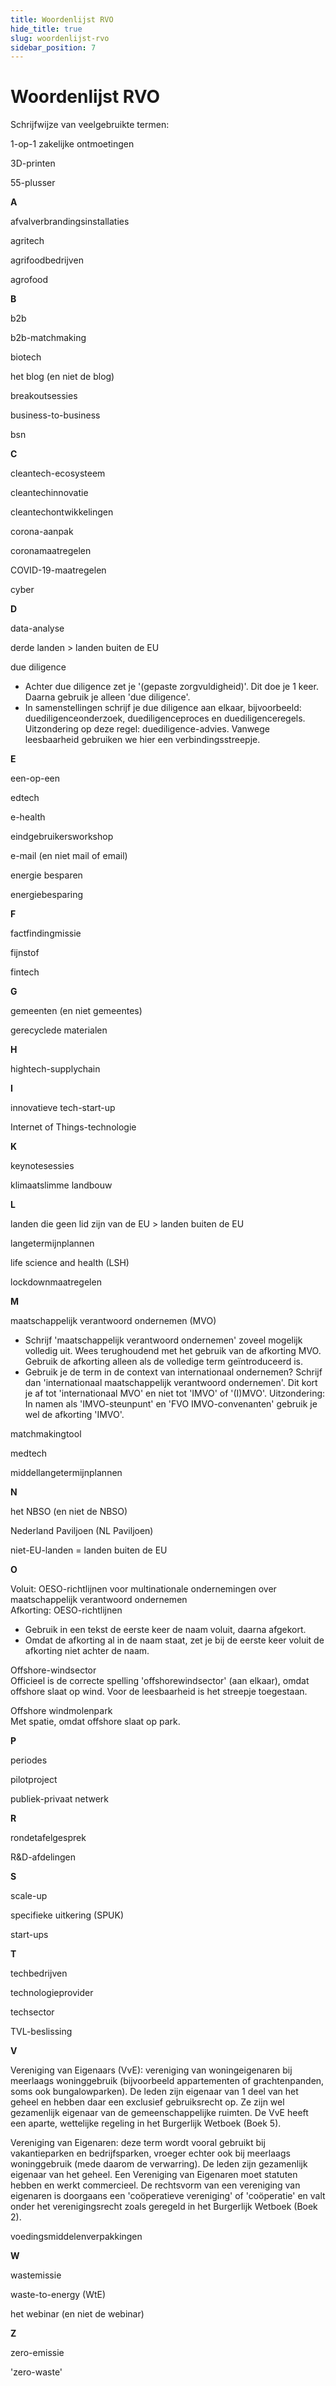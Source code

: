 ```yaml
---
title: Woordenlijst RVO
hide_title: true
slug: woordenlijst-rvo
sidebar_position: 7
---
```


# Woordenlijst RVO

Schrijfwijze van veelgebruikte termen:

1-op-1 zakelijke ontmoetingen

3D-printen

55-plusser

**A**

afvalverbrandingsinstallaties

agritech

agrifoodbedrijven

agrofood

**B**

b2b

b2b-matchmaking

biotech

het blog (en niet de blog)

breakoutsessies

business-to-business

bsn

**C**

cleantech-ecosysteem

cleantechinnovatie

cleantechontwikkelingen

corona-aanpak

coronamaatregelen

COVID-19-maatregelen

cyber

**D**

data-analyse

derde landen > landen buiten de EU

due diligence

- Achter due diligence zet je '(gepaste zorgvuldigheid)'. Dit doe je 1 keer. Daarna gebruik je alleen 'due diligence'.
- In samenstellingen schrijf je due diligence aan elkaar, bijvoorbeeld: duediligenceonderzoek, duediligenceproces en duediligenceregels. Uitzondering op deze regel: duediligence-advies. Vanwege leesbaarheid gebruiken we hier een verbindingsstreepje.

**E**

een-op-een

edtech

e-health

eindgebruikersworkshop

e-mail (en niet mail of email)

energie besparen

energiebesparing

**F**

factfindingmissie

fijnstof

fintech

**G**

gemeenten (en niet gemeentes)

gerecyclede materialen

**H**

hightech-supplychain

**I**

innovatieve tech-start-up

Internet of Things-technologie

**K**

keynotesessies

klimaatslimme landbouw

**L**

landen die geen lid zijn van de EU > landen buiten de EU

langetermijnplannen

life science and health (LSH)

lockdownmaatregelen

**M**

maatschappelijk verantwoord ondernemen (MVO)

- Schrijf 'maatschappelijk verantwoord ondernemen' zoveel mogelijk volledig uit. Wees terughoudend met het gebruik van de afkorting MVO. Gebruik de afkorting alleen als de volledige term geïntroduceerd is.
- Gebruik je de term in de context van internationaal ondernemen? Schrijf dan 'internationaal maatschappelijk verantwoord ondernemen'. Dit kort je af tot 'internationaal MVO' en niet tot 'IMVO' of '(I)MVO'. Uitzondering: In namen als 'IMVO-steunpunt' en 'FVO IMVO-convenanten' gebruik je wel de afkorting 'IMVO'.

matchmakingtool

medtech

middellangetermijnplannen

**N**

het NBSO (en niet de NBSO)

Nederland Paviljoen (NL Paviljoen)

niet-EU-landen = landen buiten de EU

**O**

Voluit: OESO-richtlijnen voor multinationale ondernemingen over maatschappelijk verantwoord ondernemen  
Afkorting: OESO-richtlijnen

- Gebruik in een tekst de eerste keer de naam voluit, daarna afgekort.
- Omdat de afkorting al in de naam staat, zet je bij de eerste keer voluit de afkorting niet achter de naam.

Offshore-windsector  
Officieel is de correcte spelling 'offshorewindsector' (aan elkaar), omdat offshore slaat op wind. Voor de leesbaarheid is het streepje toegestaan.

Offshore windmolenpark  
Met spatie, omdat offshore slaat op park.

**P**

periodes

pilotproject

publiek-privaat netwerk

**R**

rondetafelgesprek

R&D-afdelingen

**S**

scale-up

specifieke uitkering (SPUK)

start-ups

**T**

techbedrijven

technologieprovider

techsector

TVL-beslissing

**V**

Vereniging van Eigenaars (VvE): vereniging van woningeigenaren bij meerlaags woninggebruik (bijvoorbeeld appartementen of grachtenpanden, soms ook bungalowparken). De leden zijn eigenaar van 1 deel van het geheel en hebben daar een exclusief gebruiksrecht op. Ze zijn wel gezamenlijk eigenaar van de gemeenschappelijke ruimten. De VvE heeft een aparte, wettelijke regeling in het Burgerlijk Wetboek (Boek 5).

Vereniging van Eigenaren: deze term wordt vooral gebruikt bij vakantieparken en bedrijfsparken, vroeger echter ook bij meerlaags woninggebruik (mede daarom de verwarring). De leden zijn gezamenlijk eigenaar van het geheel. Een Vereniging van Eigenaren moet statuten hebben en werkt commercieel. De rechtsvorm van een vereniging van eigenaren is doorgaans een 'coöperatieve vereniging' of 'coöperatie' en valt onder het verenigingsrecht zoals geregeld in het Burgerlijk Wetboek (Boek 2).

voedingsmiddelenverpakkingen

**W**

wastemissie

waste-to-energy (WtE)

het webinar (en niet de webinar)

**Z**

zero-emissie

'zero-waste'
